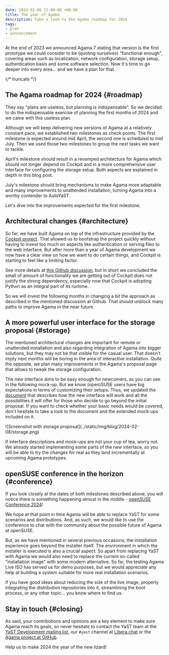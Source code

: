 ```yaml
---
date: 2024-02-08 12:00:00 +00:00
title: The year of Agama
description: Take a look to the Agama roadmap for 2024
tags:
- plan
- announcement
---
```



At the end of 2023 we announced Agama 7 stating that version is the first prototype we could consider
to be (quoting ourselves) "functional enough", covering areas such as localization, network
configuration, storage setup, authentication basis and some software selection. Now it's time to go
deeper into every area... and we have a plan for that.

{/* truncate */}

## The Agama roadmap for 2024 {#roadmap}

They say "plans are useless, but planning is indispensable". So we decided to do the indispensable
exercise of planning the first months of 2024 and we came with this useless plan.

Although we will keep delivering new versions of Agama at a relatively constant pace, we established
two milestones as check points. The first milestone is expected around mid April, the second one
is scheduled to mid July. Then we used those two milestones to group the next tasks we want to
tackle.

April's milestone should result in a revamped architecture for Agama which should not longer depend
on Cockpit and in a more comprehensive user interface for configuring the storage setup. Both
aspects are explained in depth in this blog post.

July's milestone should bring mechanisms to make Agama more adaptable and many improvements to
unattended installation, turning Agama into a worthy contender to AutoYaST.

Let's dive into the improvements expected for the first milestone.

## Architectural changes {#architecture}

So far, we have built Agama on top of the infrastructure provided by the
[Cockpit project](https://cockpit-project.org/). That allowed us to bootstrap the project quickly
without having to invest too much on aspects like authentication or serving files to the web
interface. But after more than a year of Agama development we now have a clear view on how we want
to do certain things, and Cockpit is starting to feel like a limiting factor.

See more details at [this Github discussion](https://github.com/agama-project/agama/discussions/1000),
but in short we concluded the small of amount of functionality we are getting out of Cockpit does
not justify the strong dependency, especially now that Cockpit is adopting Python as an integral
part of its runtime.

So we will invest the following months in changing a bit the approach as described in the mentioned
discussion at Github. That should unblock many paths to improve Agama in the near future.

## A more powerful user interface for the storage proposal {#storage}

The mentioned architectural changes are important for remote or unattended installation and also
regarding integration of Agama into bigger solutions, but they may not be that visible for the
casual user. That doesn't imply next months will be boring in the area of interactive installation.
Quite the opposite, we plan many improvements in the Agama's proposal page that allows to tweak the
storage configuration.

The new interface aims to be easy enough for newcomers, as you can see in the following mock-up.
But we know (open)SUSE users have big expectations in terms of customizing their setups. Thus,
we updated the [document](https://github.com/agama-project/agama/blob/master/doc/storage_ui.md) that
describes how the new interface will work and all the possibilities it will offer for those who
decide to go beyond the initial proposal. If you want to check whether your basic needs would be
covered, don't hesitate to take a look to the document and the extended mock-ups included on it.

<SmallImageBox>
  ![Screenshot with storage proposal](../static/img/blog/2024-02-08/storage.png)
</SmallImageBox>

If interface descriptions and mock-ups are not your cup of tea, worry not. We already started
implementing some parts of the new interface, so you will be able to try the changes for real
as they land incrementally at upcoming Agama prototypes.

## openSUSE conference in the horizon {#conference}

If you look closely at the dates of both milestones described above, you will notice there is
something happening almost in the middle -
[openSUSE Conference 2024](https://events.opensuse.org/conferences/oSC24)!

We hope at that point in time Agama will be able to replace YaST for some scenarios and
distributions. And, as such, we would like to use the conference to chat with the community about
the possible future of Agama at openSUSE.

But, as we have mentioned in several previous occasions, the installation experience goes beyond the
installer itself. The environment in which the installer is executed is also a crucial
aspect. So apart from replacing YaST with Agama we would also need to replace the current so-called
"installation image" with some modern alternative. So far, the testing Agama Live ISO has served us
for demo purposes, but we would appreciate any help at building a system suitable for more real
installation scenarios.

If you have good ideas about reducing the size of the live image, properly integrating the
distribution repositories into it, streamlining the boot process, or any other topic... you
know where to find us.

## Stay in touch {#closing}

As said, your contributions and opinions are a key element to make sure Agama reach its goals, so
never hesitate to contact the YaST team at the [YaST Development mailing
list](https://lists.opensuse.org/archives/list/yast-devel@lists.opensuse.org/), our `#yast`
channel at [Libera.chat](https://libera.chat/) or the [Agama project at
GitHub](https://github.com/agama-project/agama).

Help us to make 2024 the year of the new lizard!
